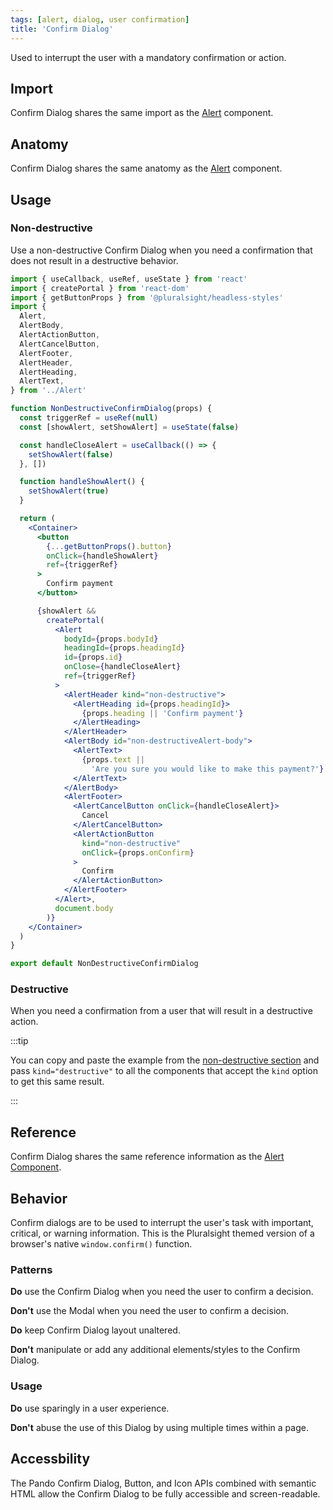 ```yaml
---
tags: [alert, dialog, user confirmation]
title: 'Confirm Dialog'
---
```



<p className="size-xxl">
  Used to interrupt the user with a mandatory confirmation or action.
</p>

<DocsLinkBar
  github="https://github.com/pluralsight/pando/tree/main/packages/headless-styles/src/components/Alert"
  figma="https://www.figma.com/file/ZmH4XsZS5WnKeo28ylM5x1/Pando-UI-kit-(Web)?node-id=1214%3A50560&t=YLA3FBYLefNvfeuf-0"
/>

## Import

Confirm Dialog shares the same import as the [Alert](./alert.mdx) component.

## Anatomy

Confirm Dialog shares the same anatomy as the [Alert](./alert.mdx) component.

## Usage

### Non-destructive

Use a non-destructive Confirm Dialog when you need a confirmation that does not result in a destructive behavior.

<BasicConfirmDialog />

```jsx showLineNumbers title="Confirm Dialog Component."
import { useCallback, useRef, useState } from 'react'
import { createPortal } from 'react-dom'
import { getButtonProps } from '@pluralsight/headless-styles'
import {
  Alert,
  AlertBody,
  AlertActionButton,
  AlertCancelButton,
  AlertFooter,
  AlertHeader,
  AlertHeading,
  AlertText,
} from '../Alert'

function NonDestructiveConfirmDialog(props) {
  const triggerRef = useRef(null)
  const [showAlert, setShowAlert] = useState(false)

  const handleCloseAlert = useCallback(() => {
    setShowAlert(false)
  }, [])

  function handleShowAlert() {
    setShowAlert(true)
  }

  return (
    <Container>
      <button
        {...getButtonProps().button}
        onClick={handleShowAlert}
        ref={triggerRef}
      >
        Confirm payment
      </button>

      {showAlert &&
        createPortal(
          <Alert
            bodyId={props.bodyId}
            headingId={props.headingId}
            id={props.id}
            onClose={handleCloseAlert}
            ref={triggerRef}
          >
            <AlertHeader kind="non-destructive">
              <AlertHeading id={props.headingId}>
                {props.heading || 'Confirm payment'}
              </AlertHeading>
            </AlertHeader>
            <AlertBody id="non-destructiveAlert-body">
              <AlertText>
                {props.text ||
                  'Are you sure you would like to make this payment?'}
              </AlertText>
            </AlertBody>
            <AlertFooter>
              <AlertCancelButton onClick={handleCloseAlert}>
                Cancel
              </AlertCancelButton>
              <AlertActionButton
                kind="non-destructive"
                onClick={props.onConfirm}
              >
                Confirm
              </AlertActionButton>
            </AlertFooter>
          </Alert>,
          document.body
        )}
    </Container>
  )
}

export default NonDestructiveConfirmDialog
```

### Destructive

When you need a confirmation from a user that will result in a destructive action.

<DestructiveConfirmDialog />

:::tip

You can copy and paste the example from the [non-destructive section](#non-destructive) and pass `kind="destructive"` to all the components that accept the `kind` option to get this same result.

:::

## Reference

Confirm Dialog shares the same reference information as the [Alert Component](./alert.mdx#reference).

## Behavior

Confirm dialogs are to be used to interrupt the user's task with important, critical, or warning information. This is the Pluralsight themed version of a browser's native `window.confirm()` function.

### Patterns

**Do** use the Confirm Dialog when you need the user to confirm a decision.

**Don't** use the Modal when you need the user to confirm a decision.

**Do** keep Confirm Dialog layout unaltered.

**Don't** manipulate or add any additional elements/styles to the Confirm Dialog.

### Usage

**Do** use sparingly in a user experience.

**Don't** abuse the use of this Dialog by using multiple times within a page.

## Accessbility

The Pando Confirm Dialog, Button, and Icon APIs combined with semantic HTML allow the Confirm Dialog to be fully accessible and screen-readable.
